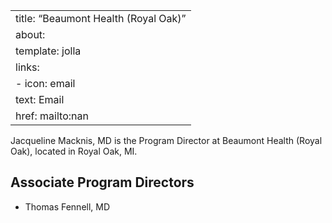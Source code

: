 
---
title: "Beaumont Health (Royal Oak)"
about:
  template: jolla
  links:
    - icon: email
      text: Email
      href: mailto:nan
---

Jacqueline Macknis, MD is the Program Director at Beaumont Health (Royal Oak), located in Royal Oak, MI. 

## Associate Program Directors

- Thomas Fennell, MD
